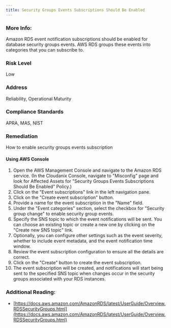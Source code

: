 ```yaml
---
title: Security Groups Events Subscriptions Should Be Enabled
---
```


### More Info:

Amazon RDS event notification subscriptions should be enabled for database security groups events. AWS RDS groups these events into categories that you can subscribe to.

### Risk Level

Low

### Address

Reliability, Operational Maturity

### Compliance Standards

APRA, MAS, NIST

### Remediation

How to enable security groups events subscription

#### Using AWS Console

1. Open the AWS Management Console and navigate to the Amazon RDS service.
    (In the Cloudanix Console, navigate to "Misconfig" page and look for Affected Assets for "Security Groups Events Subscriptions Should Be Enabled" Policy.)
2. Click on the "Event subscriptions" link in the left navigation pane.
3. Click on the "Create event subscription" button.
4. Provide a name for the event subscription in the "Name" field.
5. Under the "Event categories" section, select the checkbox for "Security group change" to enable security group events.
6. Specify the SNS topic to which the event notifications will be sent. You can choose an existing topic or create a new one by clicking on the "Create new SNS topic" link.
7. Optionally, you can configure other settings such as the event severity, whether to include event metadata, and the event notification time window.
8. Review the event subscription configuration to ensure all the details are correct.
9. Click on the "Create" button to create the event subscription.
10. The event subscription will be created, and notifications will start being sent to the specified SNS topic when changes occur in the security groups associated with your RDS instances.

### Additional Reading:

- [https://docs.aws.amazon.com/AmazonRDS/latest/UserGuide/Overview.RDSSecurityGroups.html](https://docs.aws.amazon.com/AmazonRDS/latest/UserGuide/Overview.RDSSecurityGroups.html)
